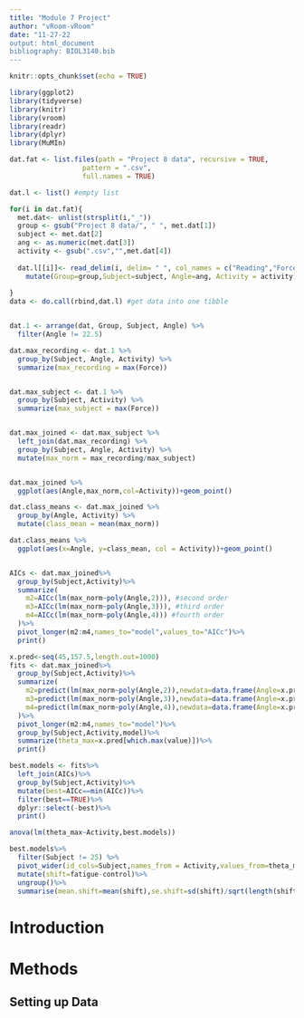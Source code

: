 ```yaml
---
title: "Module 7 Project"
author: "vRoom-vRoom"
date: "11-27-22
output: html_document
bibliography: BIOL3140.bib
---
```

````r
knitr::opts_chunk$set(echo = TRUE)

library(ggplot2)
library(tidyverse)
library(knitr)
library(vroom)
library(readr)
library(dplyr)
library(MuMIn)

dat.fat <- list.files(path = "Project 8 data", recursive = TRUE,
                  pattern = ".csv", 
                  full.names = TRUE)

dat.l <- list() #empty list

for(i in dat.fat){
  met.dat<- unlist(strsplit(i,"_"))
  group <- gsub("Project 8 data/", " ", met.dat[1])
  subject <- met.dat[2]
  ang <- as.numeric(met.dat[3])
  activity <- gsub(".csv","",met.dat[4])
  
  dat.l[[i]]<- read_delim(i, delim= " ", col_names = c("Reading","Force","Unit"))%>%
    mutate(Group=group,Subject=subject, Angle=ang, Activity = activity)
  
}
data <- do.call(rbind,dat.l) #get data into one tibble


dat.1 <- arrange(dat, Group, Subject, Angle) %>% 
  filter(Angle != 22.5)

dat.max_recording <- dat.1 %>% 
  group_by(Subject, Angle, Activity) %>% 
  summarize(max_recording = max(Force))


dat.max_subject <- dat.1 %>% 
  group_by(Subject, Activity) %>% 
  summarize(max_subject = max(Force))


dat.max_joined <- dat.max_subject %>% 
  left_join(dat.max_recording) %>% 
  group_by(Subject, Angle, Activity) %>% 
  mutate(max_norm = max_recording/max_subject)


dat.max_joined %>% 
  ggplot(aes(Angle,max_norm,col=Activity))+geom_point()

dat.class_means <- dat.max_joined %>% 
  group_by(Angle, Activity) %>% 
  mutate(class_mean = mean(max_norm))

dat.class_means %>% 
  ggplot(aes(x=Angle, y=class_mean, col = Activity))+geom_point() 


AICs <- dat.max_joined%>%
  group_by(Subject,Activity)%>%
  summarize(
    m2=AICc(lm(max_norm~poly(Angle,2))), #second order
    m3=AICc(lm(max_norm~poly(Angle,3))), #third order
    m4=AICc(lm(max_norm~poly(Angle,4))) #fourth order
  )%>%
  pivot_longer(m2:m4,names_to="model",values_to="AICc")%>%
  print()

x.pred<-seq(45,157.5,length.out=1000)
fits <- dat.max_joined%>%
  group_by(Subject,Activity)%>%
  summarize(
    m2=predict(lm(max_norm~poly(Angle,2)),newdata=data.frame(Angle=x.pred)), #second order
    m3=predict(lm(max_norm~poly(Angle,3)),newdata=data.frame(Angle=x.pred)), #third order
    m4=predict(lm(max_norm~poly(Angle,4)),newdata=data.frame(Angle=x.pred)) #fourth order
  )%>%
  pivot_longer(m2:m4,names_to="model")%>%
  group_by(Subject,Activity,model)%>%
  summarize(theta_max=x.pred[which.max(value)])%>%
  print()

best.models <- fits%>%
  left_join(AICs)%>%
  group_by(Subject,Activity)%>%
  mutate(best=AICc==min(AICc))%>%
  filter(best==TRUE)%>%
  dplyr::select(-best)%>%
  print()

anova(lm(theta_max~Activity,best.models))

best.models%>%
  filter(Subject != 25) %>% 
  pivot_wider(id_cols=Subject,names_from = Activity,values_from=theta_max)%>%
  mutate(shift=fatigue-control)%>%
  ungroup()%>%
  summarise(mean.shift=mean(shift),se.shift=sd(shift)/sqrt(length(shift)))
`````
# Introduction

# Methods

## Setting up Data